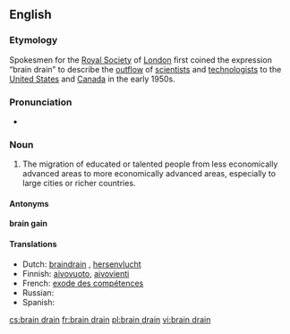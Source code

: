 ==English==

===Etymology===
Spokesmen for the [[w:Royal Society|Royal Society]] of [[London]] first coined the expression “brain drain” to describe the [[outflow]] of [[scientist]]s and [[technologist]]s to the [[United States]] and [[Canada]] in the early 1950s.

===Pronunciation===
*{{AHD|brān-drān}}

===Noun===
{{en-noun|pl=brain drains|sg=[[brain]] [[drain]]}}

# The migration of educated or talented people from less economically advanced areas to more economically advanced areas, especially to large cities or richer countries.

====Antonyms====
'''brain gain'''

====Translations====
* Dutch: [[braindrain]] {{m}}, [[hersenvlucht]]
* Finnish: [[aivovuoto]], [[aivovienti]]
* French: [[exode des compétences]] {{m}}
* Russian: {{t-|ru|утечка мозгов|f|sc=Cyrl}}
* Spanish: {{t-|es|fuga de cerebros|f}}

[[cs:brain drain]]
[[fr:brain drain]]
[[pl:brain drain]]
[[vi:brain drain]]